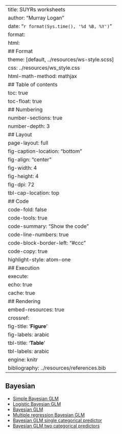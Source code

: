 
---
title: SUYRs worksheets 
author: "Murray Logan"
date: "`r format(Sys.time(), '%d %B, %Y')`"
format: 
  html:
    ## Format
    theme: [default, ../resources/ws-style.scss]
    css: ../resources/ws_style.css
    html-math-method: mathjax
    ## Table of contents
    toc: true
    toc-float: true
    ## Numbering
    number-sections: true
    number-depth: 3
    ## Layout
    page-layout: full
    fig-caption-location: "bottom"
    fig-align: "center"
    fig-width: 4
    fig-height: 4
    fig-dpi: 72
    tbl-cap-location: top
    ## Code
    code-fold: false
    code-tools: true
    code-summary: "Show the code"
    code-line-numbers: true
    code-block-border-left: "#ccc"
    code-copy: true
    highlight-style: atom-one
    ## Execution
    execute:
      echo: true
      cache: true
    ## Rendering
    embed-resources: true
crossref:
  fig-title: '**Figure**'
  fig-labels: arabic
  tbl-title: '**Table**'
  tbl-labels: arabic
engine: knitr
bibliography: ../resources/references.bib
---

## Bayesian

- [Simple Bayesian GLM](bglm_example1.html)
- [Logistic Bayesian GLM](bglm_example2.html)
- [Bayesian GLM](bglm_example3.html)
- [Multiple regression Bayesian GLM](bglm_example4.html)
- [Bayesian GLM single categorical predictor](bglm_example5.html)
- [Bayesian GLM two categorical predictors](bglm_example5.html)
